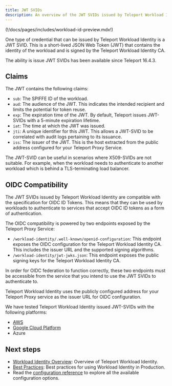 ```yaml
---
title: JWT SVIDs
description: An overview of the JWT SVIDs issued by Teleport Workload Identity
---
```


(!/docs/pages/includes/workload-id-preview.mdx!)

One type of credential that can be issued by Teleport Workload Identity is a
JWT SVID. This is a short-lived JSON Web Token (JWT) that contains the identity
of the workload and is signed by the Teleport Workload Identity CA.

The ability is issue JWT SVIDs has been available since Teleport 16.4.3.

## Claims

The JWT contains the following claims:

- `sub`: The SPIFFE ID of the workload.
- `aud`: The audience of the JWT. This indicates the intended recipient and
  limits the potential for token reuse.
- `exp`: The expiration time of the JWT. By default, Teleport issues JWT-SVIDs
  with a 5-minute expiration lifetime.
- `iat`: The time at which the JWT was issued.
- `jti`: A unique identifier for this JWT. This allows a JWT-SVID to be
  correlated with audit logs pertaining to its issuance.
- `iss`: The issuer of the JWT. This is the host extracted from the public
  address configured for your Teleport Proxy Service.

The JWT-SVID can be useful in scenarios where X509-SVIDs are not suitable.
For example, when the workload needs to authenticate to another workload which
is behind a TLS-terminating load balancer.

## OIDC Compatibility

The JWT SVIDs issued by Teleport Workload Identity are compatible with the
specification for OIDC ID Tokens. This means that they can be used by workloads
to authenticate to services that accept OIDC ID tokens as a form of
authentication.

The OIDC compatibility is powered by two endpoints exposed by the Teleport
Proxy Service:

- `/workload-identity/.well-known/openid-configuration`: This endpoint exposes
  the OIDC configuration for the Teleport Workload Identity CA. This includes
  the issuer URL and the supported signing algorithms.
- `/workload-identity/jwt-jwks.json`: This endpoint exposes the public signing
  keys for the Teleport Workload Identity CA.

In order for OIDC federation to function correctly, these two endpoints must be
accessible from the service that you intend to use the JWT SVIDs to
authenticate to.

Teleport Workload Identity uses the publicly configured address for your
Teleport Proxy service as the issuer URL for OIDC configuration.

We have tested Teleport Workload Identity issued JWT-SVIDs with the following
platforms:

- [AWS](./aws-oidc-federation.mdx)
- [Google Cloud Platform](./gcp-workload-identity-federation-jwt.mdx)
- Azure

## Next steps

- [Workload Identity Overview](./introduction.mdx): Overview of Teleport
Workload Identity.
- [Best Practices](./best-practices.mdx): Best practices for using Workload
Identity in Production.
- Read the [configuration reference](../../reference/machine-id/configuration.mdx) to explore
all the available configuration options.
